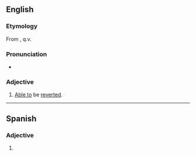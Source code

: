 ==English==

===Etymology===
From {{suffix|en|revert|ible}}, q.v.

===Pronunciation===
* {{Rhymes|ɜː(r)təbəl|ɜː(r)tɪbəl|lang=en}}

===Adjective===
{{en-adj|-}}

# [[able to|Able to]] be [[revert]]ed.

----

==Spanish==

===Adjective===
{{es-adj}}

# {{l|en|revertible}}